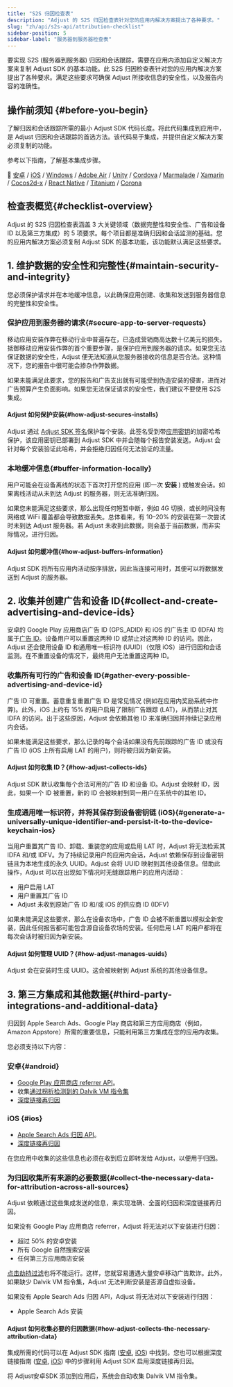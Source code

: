 ```yaml
---
title: "S2S 归因检查表"
description: "Adjust 的 S2S 归因检查表针对您的应用内解决方案提出了各种要求。"
slug: "zh/api/s2s-api/attribution-checklist"
sidebar-position: 5
sidebar-label: "服务器到服务器检查表"
---
```


要实现 S2S \(服务器到服务器\) 归因和会话跟踪，需要在应用内添加自定义解决方案来复制 Adjust SDK 的基本功能。此 S2S 归因检查表针对您的应用内解决方案提出了各种要求。满足这些要求可确保 Adjust 所接收信息的安全性，以及报告内容的准确性。

## 操作前须知 {#before-you-begin}

了解归因和会话跟踪所需的最小 Adjust SDK 代码长度。将此代码集成到应用中，是 Adjust 归因和会话跟踪的首选方法。该代码易于集成，并提供自定义解决方案必须复制的功能。

参考以下指南，了解基本集成步骤。

📖 [安卓](/zh/sdk/android) / [iOS](/zh/sdk/ios) / [Windows](/zh/sdk/windows) / [Adobe Air](https://github.com/adjust/adobe_air_sdk#basic-integration) / [Unity](/zh/sdk/unity) / [Cordova](https://github.com/adjust/cordova_sdk#basic-integration) / [Marmalade](https://github.com/adjust/marmalade_sdk#basic-integration) / [Xamarin](https://github.com/adjust/xamarin_sdk#basic-integration) / [Cocos2d\-x](https://github.com/adjust/cocos2dx_sdk#basic-integration) / [React Native](/zh/sdk/react-native) / [Titanium](https://github.com/adjust/titanium_sdk#basic-integration) / [Corona](https://github.com/adjust/corona_sdk#basic-integration)

## 检查表概览{#checklist-overview}

Adjust 的 S2S 归因检查表涵盖 3 大关键领域（数据完整性和安全性、广告和设备 ID 以及第三方集成）的 5 项要求。每个项目都是准确归因和会话监测的基础。您的应用内解决方案必须复制 Adjust SDK 的基本功能，该功能默认满足这些要求。

## 1\. 维护数据的安全性和完整性{#maintain-security-and-integrity}

您必须保护请求并在本地缓冲信息，以此确保应用创建、收集和发送到服务器信息的完整性和安全性。

### 保护应用到服务器的请求{#secure-app-to-server-requests}

移动应用安装作弊在移动行业中普遍存在，已造成营销商高达数十亿美元的损失。抵御移动应用安装作弊的首个重要步骤，是保护应用到服务器的请求。如果您无法保证数据的安全性，Adjust 便无法知道从您服务器接收的信息是否合法。这种情况下，您的报告中很可能会掺杂作弊数据。

如果未能满足此要求，您的报告和广告支出就有可能受到伪造安装的侵害，进而对广告预算产生负面影响。如果您无法保证请求的安全性，我们建议不要使用 S2S 集成。

#### Adjust 如何保护安装{#how-adjust-secures-installs}

Adjust 通过 [Adjust SDK 签名](https://help.adjust.com/zh/article/sdk-signature)保护每个安装。此签名受到带[应用密钥](https://help.adjust.com/zh/article/sdk-signature#what-is-an-app-secret)的加密哈希保护，该应用密钥已部署到 Adjust SDK 中并会随每个报告安装发送。Adjust 会针对每个安装验证此哈希，并会拒绝归因任何无法验证的流量。

### 本地缓冲信息{#buffer-information-locally}

用户可能会在设备离线的状态下首次打开您的应用 \(即一次 **安装** \) 或触发会话。如果离线活动从未到达 Adjust 的服务器，则无法准确归因。

如果您未能满足这些要求，那么出现任何短暂中断，例如 4G 切换，或长时间没有网络或 WiFi 覆盖都会导致数据丢失。总体看来，有 10–20% 的安装在第一次尝试时未到达 Adjust 服务器。若 Adjust 未收到此数据，则会基于当前数据，而非实际情况，进行归因。

#### Adjust 如何缓冲信{#how-adjust-buffers-information}

Adjust SDK 将所有应用内活动按序排放，因此当连接可用时，其便可以将数据发送到 Adjust 的服务器。

## 2\. 收集并创建广告和设备 ID{#collect-and-create-advertising-and-device-ids}

安卓的 Google Play 应用商店广告 ID \(GPS_ADID\) 和 iOS 的广告主 ID \(IDFA\) 均属于[广告 ID](https://help.adjust.com/zh/article/device-identifiers#advertising-ids)。设备用户可以重置这两种 ID 或禁止对这两种 ID 的访问。因此，Adjust 还会使用设备 ID 和通用唯一标识符 \(UUID\)（仅限 iOS）进行归因和会话监测。在不重置设备的情况下，最终用户无法重置这两种 ID。

### 收集所有可行的广告和设备 ID{#gather-every-possible-advertising-and-device-id}

广告 ID 可重置。蓄意重复重置广告 ID 是常见情况 \(例如在应用内奖励系统中作弊\)。此外，iOS 上约有 15% 的用户启用了限制广告跟踪 \(LAT\)，从而禁止对其 IDFA 的访问。出于这些原因，Adjust 会依赖其他 ID 来准确归因并持续记录应用内会话。

如果未能满足这些要求，那么记录的每个会话如果没有先前跟踪的广告 ID 或没有广告 ID \(iOS 上所有启用 LAT 的用户\)，则将被归因为新安装。

#### Adjust 如何收集 ID？{#how-adjust-collects-ids}

Adjust SDK 默认收集每个合法可用的广告 ID 和设备 ID。Adjust 会映射 ID，因此，如果一个 ID 被重置，新的 ID 会被映射到同一用户在系统中的其他 ID。

### 生成通用唯一标识符，并将其保存到设备密钥链 \(iOS\){#generate-a-universally-unique-identifier-and-persist-it-to-the-device-keychain-ios}

当用户重置其广告 ID、卸载、重装您的应用或启用 LAT 时，Adjust 将无法检索其 IDFA 和/或 IDFV。为了持续记录用户的应用内会话，Adjust 依赖保存到设备密钥链且为本地生成的永久 UUID。Adjust 会将 UUID 映射到其他设备信息。借助此操作，Adjust 可以在出现如下情况时无缝跟踪用户的应用内活动：

-  用户启用 LAT
-  用户重置其广告 ID
-  Adjust 未收到原始广告 ID 和/或 iOS 的供应商 ID \(IDFV\)

如果未能满足这些要求，那么在设备农场中，广告 ID 会被不断重置以模拟全新安装，因此任何报告都可能包含源自设备农场的安装。任何启用 LAT 的用户都将在每次会话时被归因为新安装。

#### Adjust 如何管理 UUID？{#how-adjust-manages-uuids}

Adjust 会在安装时生成 UUID。这会被映射到 Adjust 系统的其他设备信息。

## 3\. 第三方集成和其他数据{#third-party-integrations-and-additional-data}

归因到 Apple Search Ads、Google Play 商店和第三方应用商店（例如，Amazon Appstore）所需的重要信息，只能利用第三方集成在您的应用内收集。

您必须支持以下内容：

### 安卓{#android}

-  [Google Play 应用商店 referrer API](https://developer.android.com/google/play/installreferrer/igetinstallreferrerservice.html)。
-  收集[通过拐折检测到的 Dalvik VM 指令集](https://android.googlesource.com/platform/libcore/+/master/libart/src/main/java/dalvik/system/VMRuntime.java#109)
-  [深度链接再归因](https://developer.android.com/training/app-links/deep-linking.html)

### iOS {#ios}

-  [Apple Search Ads 归因 API](https://searchads.apple.com/help/reporting/0028-apple-ads-attribution-api)。
-  [深度链接再归因](https://developer.apple.com/library/content/documentation/General/Conceptual/AppSearch/UniversalLinks.html)

在您应用中收集的这些信息也必须在收到后立即转发给 Adjust，以便用于归因。

### 为归因收集所有来源的必要数据{#collect-the-necessary-data-for-attribution-across-all-sources}

Adjust 依赖通过这些集成发送的信息，来实现准确、全面的归因和深度链接再归因。

如果没有 Google Play 应用商店 referrer，Adjust 将无法对以下安装进行归因：

-  超过 50% 的安卓安装
-  所有 Google 自然搜索安装
-  任何第三方应用商店安装

[点击劫持过滤](https://help.adjust.com/zh/article/click-injection-filtering)也将不能运行。这样，您就容易遭遇大量安卓移动广告欺诈。此外，如果缺少 Dalvik VM 指令集，Adjust 无法判断安装是否源自虚拟设备。

如果没有 Apple Search Ads 归因 API，Adjust 将无法对以下安装进行归因：

-  Apple Search Ads 安装

#### Adjust 如何收集必要的归因数据{#how-adjust-collects-the-necessary-attribution-data}

集成所需的代码可以在 Adjust SDK 指南 \([安卓](/zh/sdk/android), [iOS](/zh/sdk/ios)\) 中找到。您也可以根据深度链接指南 \([安卓](/zh/sdk/android/features/deep-links), [iOS](/zh/sdk/ios/features/deep-links)\) 中的步骤利用 Adjust SDK 启用深度链接再归因。

将 Adjust安卓SDK 添加到应用后，系统会自动收集 Dalvik VM 指令集。

